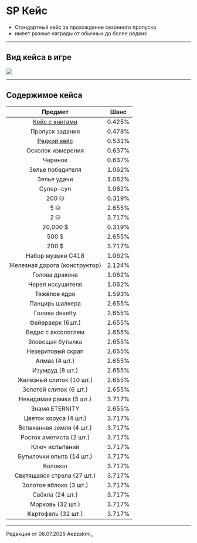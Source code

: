 # SP Кейс
- Стандартный кейс за прохождение сезонного пропуска
- имеет разные награды от обычных до более редких

--------

## Вид кейса в игре

<img src="https://raw.githubusercontent.com/mc-eternity/web-wikipages/refs/heads/master/assets/casesp_default.webp" />

--------

## Содержимое кейса

| Предмет | Шанс |
| :---------: | :---------: |
| [Кейс с книгами](https://www.etty.su/docs/wiki-survival/cases/books) | 0.425% |
| Пропуск задания | 0.478% |
| [Редкий кейс](https://www.etty.su/docs/wiki-survival/seasonpass/caserare) | 0.531% |
| Осколок измерения | 0.637% |
| Черенок | 0.637% |
| Зелье победителя | 1.062% |
| Зелье удачи | 1.062% |
| Супер-суп | 1.062% |
| 200 ⛁ | 0.319% |
| 5 ⛁ | 2.655% |
| 2 ⛁ | 3.717% |
| 20,000 $ | 0.319% |
| 500 $ | 2.655% |
| 200 $ | 3.717% |
| Набор музыки C418 | 1.062% |
| Железная дорога (конструктор) | 2.124% |
| Голова дракона | 1.062% |
| Череп иссушителя | 1.062% |
| Тяжёлое ядро | 1.593% |
| Панцирь шалкера | 2.655% |
| Голова devetty | 2.655% |
| Фейерверк (6шт.) | 2.655% |
| Ведро с аксолотлем | 2.655% |
| Зловещая бутылка | 2.655% |
| Незеритовый скрап | 2.655% |
| Алмаз (4 шт.) | 2.655% |
| Изумруд (8 шт.) | 2.655% |
| Железный слиток (10 шт.) | 2.655% |
| Золотой слиток (6 шт.) | 2.655% |
| Невидимая рамка (5 шт.) | 3.717% |
| Знамя ETERNITY | 2.655% |
| Цветок хоруса (4 шт.) | 3.717% |
| Вспаханная земля (4 шт.) | 3.717% |
| Росток аметиста (2 шт.) | 3.717% |
| Ключ испытаний | 3.717% |
| Бутылочки опыта (14 шт.) | 3.717% |
| Колокол | 3.717% |
| Светящаяся стрела (27 шт.) | 3.717% |
| Золотое яблоко (3 шт.) | 3.717% |
| Свёкла (24 шт.) | 3.717% |
| Морковь (32 шт.) | 3.717% |
| Картофель (32 шт.) | 3.717% |

--------

<Badge bgColor="#ffad47" textColor="#000000">Редакция от 06.07.2025</Badge> <Badge bgColor="#88bfbd" textColor="#000000">Aezzakmi_</Badge>
